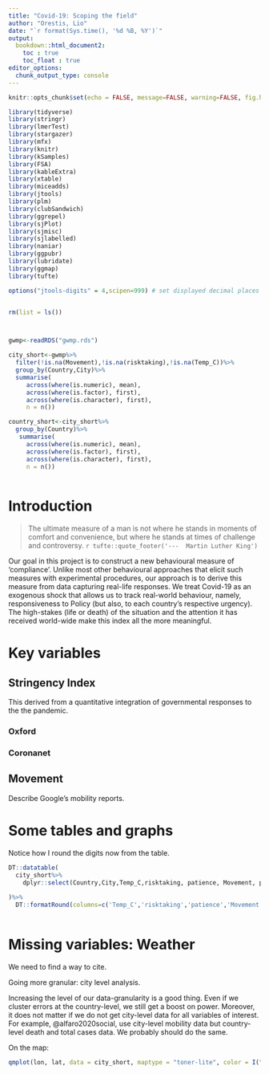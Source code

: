 ```yaml
---
title: "Covid-19: Scoping the field"
author: "Orestis, Lio"
date: "`r format(Sys.time(), '%d %B, %Y')`"
output: 
  bookdown::html_document2: 
    toc : true
    toc_float : true
editor_options: 
  chunk_output_type: console
---
```


```r
knitr::opts_chunk$set(echo = FALSE, message=FALSE, warning=FALSE, fig.height = 6, fig.width = 12)

library(tidyverse)
library(stringr)
library(lmerTest)
library(stargazer)
library(mfx)
library(knitr)
library(kSamples)
library(FSA)
library(kableExtra)
library(xtable)
library(miceadds)
library(jtools)
library(plm)
library(clubSandwich)
library(ggrepel)
library(sjPlot)
library(sjmisc)
library(sjlabelled)
library(naniar)
library(ggpubr)
library(lubridate)
library(ggmap)
library(tufte)

options("jtools-digits" = 4,scipen=999) # set displayed decimal places to 4


rm(list = ls())



gwmp<-readRDS("gwmp.rds")

city_short<-gwmp%>%
  filter(!is.na(Movement),!is.na(risktaking),!is.na(Temp_C))%>%
  group_by(Country,City)%>%
  summarise(
     across(where(is.numeric), mean), 
     across(where(is.factor), first),
     across(where(is.character), first),
     n = n())

country_short<-city_short%>%
  group_by(Country)%>%
   summarise(
     across(where(is.numeric), mean), 
     across(where(is.factor), first),
     across(where(is.character), first),
     n = n())
  


```

# Introduction

> The ultimate measure of a man is not where he stands in moments of comfort and convenience, but where he stands at times of challenge and controversy.
`r tufte::quote_footer('---  Martin Luther King')`


Our goal in this project is to construct a new behavioural measure of 'compliance'. 
Unlike most other behavioural approaches that elicit such measures with experimental procedures, our approach is to derive this measure from data capturing real-life responses. 
We treat Covid-19 as an exogenous shock that allows us to track real-world behaviour, namely, responsiveness to Policy (but also, to each country's respective urgency).
The high-stakes (life or death) of the situation and the attention it has received world-wide make this index all the more meaningful.


# Key variables


## Stringency Index

This derived from a quantitative integration of governmental responses to the the pandemic. 

### Oxford

### Coronanet

## Movement

Describe Google's mobility reports. 

# Some tables and graphs

Notice how I round the digits now from the table.

```r
DT::datatable(
  city_short%>%
    dplyr::select(Country,City,Temp_C,risktaking, patience, Movement, population,n)
   
)%>%  
  DT::formatRound(columns=c('Temp_C','risktaking','patience','Movement'),digits=3)
  

```


# Missing variables: Weather

We need to find a way to cite. 

Going more granular: city level analysis. 

Increasing the level of our data-granularity is a good thing. 
Even if we cluster errors at the country-level, we still get a boost on power. 
Moreover, it does not matter if we do not get city-level data for all variables of interest. 
For example, @alfaro2020social, use city-level mobility data but country-level death and total cases data. 
We probably should do the same. 


On the map:

```r
qmplot(lon, lat, data = city_short, maptype = "toner-lite", color = I("red"))

```

